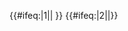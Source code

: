 {{#ifeq:{{{exclude}}}|1||{{NYCS time 2|1|icon=alltimes|text=任何時候停站|time={{{time|}}}}} {{NYCS br|time={{{time|}}}}}}} {{#ifeq:{{{exclude}}}|2||{{NYCS time 2|2|icon=nightsweekends|text=僅深夜和週末停站|time={{{time|}}}}}}}